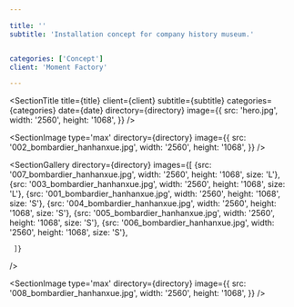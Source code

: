 ```yaml
---

title: ''
subtitle: 'Installation concept for company history museum.'


categories: ['Concept']
client: 'Moment Factory'

---
```



<SectionTitle 
title={title} 
client={client} 
subtitle={subtitle}
categories={categories}
date={date}
directory={directory}
image={{
    src: 'hero.jpg',
    width: '2560',
    height: '1068',
}}
/>



<SectionDetail
title='Synopsis'
detail='Moment Factory contacted me to design a principal element in a permanent installation for Bombardier. The brief was to come up with a visual representation for a timeline.'
 />


<SectionImage
type='max'
directory={directory}
image={{
    src: '002_bombardier_hanhanxue.jpg',
    width: '2560',
    height: '1068',
}}
/>


<SectionDetail
title='Styleframes'
detail='The timeline unfolds in the form of an abstract structure inspired by architecture from Mies. The structure levitates above a grid reminiscent of a runway. Particles stream underneath representing the perpetual flow of time.'
 />




<SectionGallery
directory={directory}
images={[
     {src: '007_bombardier_hanhanxue.jpg', width: '2560', height: '1068', size: 'L'},
     {src: '003_bombardier_hanhanxue.jpg', width: '2560', height: '1068', size: 'L'},
    {src: '001_bombardier_hanhanxue.jpg', width: '2560', height: '1068', size: 'S'},
    {src: '004_bombardier_hanhanxue.jpg', width: '2560', height: '1068', size: 'S'},
    {src: '005_bombardier_hanhanxue.jpg', width: '2560', height: '1068', size: 'S'},
    {src: '006_bombardier_hanhanxue.jpg', width: '2560', height: '1068', size: 'S'},
     
     
     ]}
 />


<SectionImage
type='max'
directory={directory}
image={{
    src: '008_bombardier_hanhanxue.jpg',
    width: '2560',
    height: '1068',
}}
/>
